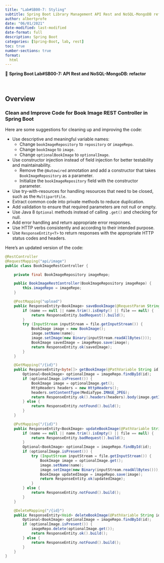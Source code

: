 ```yaml
---
title: "Lab#SB00-7: Styling"
subtitle: Spring Boot Library Management API Rest and NoSQL-MongoDB refartor
author: albertprofe
date: "06/01/2021"
date-modified: last-modified
date-format: full
description: Spring Boot
categories: [Spring-Boot, lab, rest]
toc: true
number-sections: true
format:
  html
---
```


::: {.labs}

📘 **Spring Boot Lab#SB00-7: API Rest and NoSQL-MongoDB: refactor**


:::

</br>



## Overview

### Clean and Improve Code for Book Image REST Controller in Spring Boot

Here are some suggestions for cleaning up and improving the code:

- Use descriptive and meaningful variable names:
  - Change `bookImageRepository` to `repository` or `imageRepo`.
  - Change `bookImage` to `image`.
  - Change `optionalBookImage` to `optionalImage`.
- Use constructor injection instead of field injection for better testability and maintainability.
  - Remove the `@Autowired` annotation and add a constructor that takes `BookImageRepository` as a parameter.
  - Initialize the `bookImageRepository` field with the constructor parameter.
- Use try-with-resources for handling resources that need to be closed, such as the `MultipartFile`.
- Extract common code into private methods to reduce duplication.
- Add validation to ensure that required parameters are not null or empty.
- Use Java 8 `Optional` methods instead of calling `.get()` and checking for null.
- Add error handling and return appropriate error responses.
- Use HTTP verbs consistently and according to their intended purpose.
- Use `ResponseEntity<T>` to return responses with the appropriate HTTP status codes and headers.

Here's an updated version of the code:

```java
@RestController
@RequestMapping("api/image")
public class BookImageRestController {

    private final BookImageRepository imageRepo;

    public BookImageRestController(BookImageRepository imageRepo) {
        this.imageRepo = imageRepo;
    }

    @PostMapping("upload")
    public ResponseEntity<BookImage> saveBookImage(@RequestParam String name, @RequestParam MultipartFile file) throws IOException {
        if (name == null || name.trim().isEmpty() || file == null) {
            return ResponseEntity.badRequest().build();
        }
        try (InputStream inputStream = file.getInputStream()) {
            BookImage image = new BookImage();
            image.setName(name);
            image.setImage(new Binary(inputStream.readAllBytes()));
            BookImage savedImage = imageRepo.save(image);
            return ResponseEntity.ok(savedImage);
        }
    }

    @GetMapping("/{id}")
    public ResponseEntity<byte[]> getBookImage(@PathVariable String id) {
        Optional<BookImage> optionalImage = imageRepo.findById(id);
        if (optionalImage.isPresent()) {
            BookImage image = optionalImage.get();
            HttpHeaders headers = new HttpHeaders();
            headers.setContentType(MediaType.IMAGE_JPEG);
            return ResponseEntity.ok().headers(headers).body(image.getImage().getData());
        } else {
            return ResponseEntity.notFound().build();
        }
    }

    @PutMapping("/{id}")
    public ResponseEntity<BookImage> updateBookImage(@PathVariable String id, @RequestParam String name, @RequestParam MultipartFile file) throws IOException {
        if (name == null || name.trim().isEmpty() || file == null) {
            return ResponseEntity.badRequest().build();
        }
        Optional<BookImage> optionalImage = imageRepo.findById(id);
        if (optionalImage.isPresent()) {
            try (InputStream inputStream = file.getInputStream()) {
                BookImage image = optionalImage.get();
                image.setName(name);
                image.setImage(new Binary(inputStream.readAllBytes()));
                BookImage updatedImage = imageRepo.save(image);
                return ResponseEntity.ok(updatedImage);
            }
        } else {
            return ResponseEntity.notFound().build();
        }
    }

    @DeleteMapping("/{id}")
    public ResponseEntity<Void> deleteBookImage(@PathVariable String id) {
        Optional<BookImage> optionalImage = imageRepo.findById(id);
        if (optionalImage.isPresent()) {
            imageRepo.delete(optionalImage.get());
            return ResponseEntity.ok().build();
        } else {
            return ResponseEntity.notFound().build();
        }
    }
}

```


